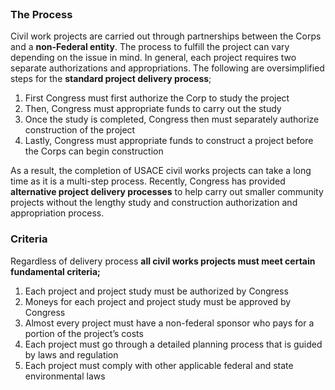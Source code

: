 <html>
	<head>
		<meta name="viewport" content="width=device-width, initial-scale=1.0">
		<meta charset="utf-8" />
		<link rel="stylesheet" type="text/css" href="css/style.css" />
		<title>The Process</title>
	</head>
<body>
<br>
<h3>The Process</h3>

<p>Civil work projects are carried out through partnerships between the Corps and a <strong>non-Federal entity</strong>. The process to fulfill the project can vary depending on the issue in mind. In general, each project requires two separate authorizations and appropriations. The following are oversimplified steps for the <strong>standard project delivery process</strong>;</p>

<ol>
	<li>First Congress must first authorize the Corp to study the project </li>
	<li>Then, Congress must appropriate funds to carry out the study </li>
	<li>Once the study is completed, Congress then must separately authorize construction of the project</li>
	<li>Lastly, Congress must appropriate funds to construct a project before the Corps can begin construction</li>
</ol>

<p> As a result, the completion of USACE civil works projects can take a long time as it is a multi-step process. Recently, Congress has provided <strong>alternative project delivery processes</strong> to help carry out smaller community projects without the lengthy study and construction authorization and appropriation process.</p>

<h3>Criteria </h3>

<p>Regardless of delivery process <strong>all civil works projects must meet certain fundamental criteria;</strong></p>

<ol>
	<li> Each project and project study must be authorized by Congress </li>
	<li>Moneys for each project and project study must be approved by Congress </li>
	<li>Almost every project must have a non-federal sponsor who pays for a portion of the project’s costs</li>
	<li>Each project must go through a detailed planning process that is guided by laws and regulation</li>
	<li> Each project must comply with other applicable federal and state environmental laws</li>
</ol>

</body>
</html>

